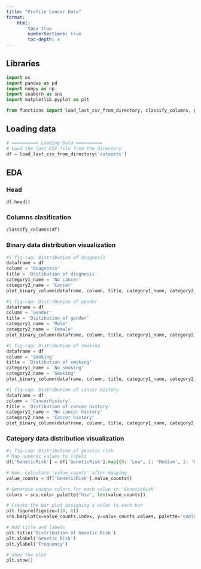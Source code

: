 ```yaml
---
title: "Profile Cancer Data"
format:
    html:
        toc: true
        numberSections: true
        toc-depth: 4
---
```


## Libraries
```python
import os
import pandas as pd
import numpy as np
import seaborn as sns
import matplotlib.pyplot as plt

from functions import load_last_csv_from_directory, classify_columns, plot_binary_column
```

## Loading data
```python
# ========== Loading Data ==========
# Load the last CSV file from the directory
df = load_last_csv_from_directory('datasets')
```

## EDA

### Head

```python
df.head()
```

### Columns clasification

```python
classify_columns(df)
```

### Binary data distribution visualization
```python
#| fig-cap: Distribution of diagnosis
dataframe = df
column = 'Diagnosis'
title = 'Distibution of diagnosis'
category1_name = 'No cancer'
category2_name = 'Cancer'
plot_binary_column(dataframe, column, title, category1_name, category2_name)
```

```python
#| fig-cap: Distribution of gender
dataframe = df
column = 'Gender'
title = 'Distibution of gender'
category1_name = 'Male'
category2_name = 'Female'
plot_binary_column(dataframe, column, title, category1_name, category2_name)
```

```python
#| fig-cap: Distribution of smoking
dataframe = df
column = 'Smoking'
title = 'Distibution of smoking'
category1_name = 'No smoking'
category2_name = 'Smoking'
plot_binary_column(dataframe, column, title, category1_name, category2_name)
```

```python
#| fig-cap: Distribution of cancer history
dataframe = df
column = 'CancerHistory'
title = 'Distibution of cancer history'
category1_name = 'No cancer history'
category2_name = 'Cancer history'
plot_binary_column(dataframe, column, title, category1_name, category2_name)
```

### Category data distribution visualization
```python
#| fig-cap: Distribution of genetic risk
# Map numeric values to labels
df['GeneticRisk'] = df['GeneticRisk'].map({0: 'Low', 1: 'Medium', 2: 'High'})

# Now, calculate 'value_counts' after mapping
value_counts = df['GeneticRisk'].value_counts()

# Generate unique colors for each value in 'GeneticRisk'
colors = sns.color_palette("hsv", len(value_counts))

# Create the bar plot assigning a color to each bar
plt.figure(figsize=(10, 6))
sns.barplot(x=value_counts.index, y=value_counts.values, palette='coolwarm')

# Add title and labels
plt.title('Distribution of Genetic Risk')
plt.xlabel('Genetic Risk')
plt.ylabel('Frequency')

# Show the plot
plt.show()
```